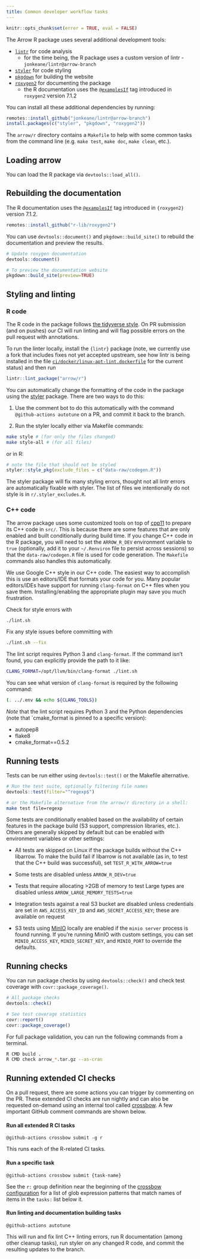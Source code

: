 ```yaml
---
title: Common developer workflow tasks
---
```


```r
knitr::opts_chunk$set(error = TRUE, eval = FALSE)
```

The Arrow R package uses several additional development tools:

* [`lintr`](https://github.com/r-lib/lintr) for code analysis
  - for the time being, the R package uses a custom version of lintr - `jonkeane/lintr@arrow-branch`
* [`styler`](https://styler.r-lib.org) for code styling
* [`pkgdown`](https://pkgdown.r-lib.org) for building the website
* [`roxygen2`](https://roxygen2.r-lib.org) for documenting the package
  - the R documentation uses the [`@examplesIf`](https://roxygen2.r-lib.org/articles/rd.html#functions) tag introduced in `roxygen2` version 7.1.2

You can install all these additional dependencies by running:

```r
remotes::install_github("jonkeane/lintr@arrow-branch")
install.packages(c("styler", "pkgdown", "roxygen2"))
```


The `arrow/r` directory contains a `Makefile` to help with some common tasks from the command line (e.g. `make test`, `make doc`, `make clean`, etc.).

## Loading arrow

You can load the R package via `devtools::load_all()`.

## Rebuilding the documentation

The R documentation uses the [`@examplesIf`](https://roxygen2.r-lib.org/articles/rd.html#functions) tag introduced in `{roxygen2}` version 7.1.2.

```r
remotes::install_github("r-lib/roxygen2")
```

You can use `devtools::document()` and `pkgdown::build_site()` to rebuild the documentation and preview the results.

```r
# Update roxygen documentation
devtools::document()

# To preview the documentation website
pkgdown::build_site(preview=TRUE)
```

## Styling and linting

### R code

The R code in the package follows [the tidyverse style](https://style.tidyverse.org/). On PR submission (and on pushes) our CI will run linting and will flag possible errors on the pull request with annotations.

To run the linter locally, install the `{lintr}` package (note, we currently use a fork that includes fixes not yet accepted upstream, see how lintr is being installed in the file [`ci/docker/linux-apt-lint.dockerfile`](https://github.com/apache/arrow/blob/master/ci/docker/linux-apt-lint.dockerfile) for the current status) and then run

```r
lintr::lint_package("arrow/r")
```

You can automatically change the formatting of the code in the package using the [styler](https://styler.r-lib.org/) package. There are two ways to do this:

1. Use the comment bot to do this automatically with the command `@github-actions autotune` on a PR, and commit it back to the branch.

2. Run the styler locally either via Makefile commands:

```bash
make style # (for only the files changed)
make style-all # (for all files)
```

or in R:

```r
# note the file that should not be styled
styler::style_pkg(exclude_files = c("data-raw/codegen.R"))
```

The styler package will fix many styling errors, thought not all lintr errors are automatically fixable with styler. The list of files we intentionally do not style is in `r/.styler_excludes.R`.

### C++ code

The arrow package uses some customized tools on top of [cpp11](https://cpp11.r-lib.org/) to prepare its
C++ code in `src/`. This is because there are some features that are only enabled
and built conditionally during build time. If you change C++ code in the R
package, you will need to set the `ARROW_R_DEV` environment variable to `true`
(optionally, add it to your `~/.Renviron` file to persist across sessions) so
that the `data-raw/codegen.R` file is used for code generation. The `Makefile`
commands also handles this automatically.

We use Google C++ style in our C++ code. The easiest way to accomplish this is
use an editors/IDE that formats your code for you. Many popular editors/IDEs
have support for running `clang-format` on C++ files when you save them.
Installing/enabling the appropriate plugin may save you much frustration.

Check for style errors with

```bash
./lint.sh
```

Fix any style issues before committing with

```bash
./lint.sh --fix
```

The lint script requires Python 3 and `clang-format`. If the command
isn't found, you can explicitly provide the path to it like:

```bash
CLANG_FORMAT=/opt/llvm/bin/clang-format ./lint.sh
```

You can see what version of `clang-format` is required by the following
command:

```bash
(. ../.env && echo ${CLANG_TOOLS})
```

_Note_ that the lint script requires Python 3 and the Python dependencies
(note that `cmake_format is pinned to a specific version):

* autopep8
* flake8
* cmake_format==0.5.2

## Running tests

Tests can be run either using `devtools::test()` or the Makefile alternative.

```r
# Run the test suite, optionally filtering file names
devtools::test(filter="^regexp$")
```

```bash
# or the Makefile alternative from the arrow/r directory in a shell:
make test file=regexp
```

Some tests are conditionally enabled based on the availability of certain
features in the package build (S3 support, compression libraries, etc.).
Others are generally skipped by default but can be enabled with environment
variables or other settings:

* All tests are skipped on Linux if the package builds without the C++ libarrow.
  To make the build fail if libarrow is not available (as in, to test that
  the C++ build was successful), set `TEST_R_WITH_ARROW=true`

* Some tests are disabled unless `ARROW_R_DEV=true`

* Tests that require allocating >2GB of memory to test Large types are disabled
  unless `ARROW_LARGE_MEMORY_TESTS=true`

* Integration tests against a real S3 bucket are disabled unless credentials
  are set in `AWS_ACCESS_KEY_ID` and `AWS_SECRET_ACCESS_KEY`; these are available
  on request

* S3 tests using [MinIO](https://min.io/) locally are enabled if the
  `minio server` process is found running. If you're running MinIO with custom
  settings, you can set `MINIO_ACCESS_KEY`, `MINIO_SECRET_KEY`, and
  `MINIO_PORT` to override the defaults.

## Running checks

You can run package checks by using `devtools::check()` and check test coverage
with `covr::package_coverage()`.

```r
# All package checks
devtools::check()

# See test coverage statistics
covr::report()
covr::package_coverage()
```

For full package validation, you can run the following commands from a terminal.

```bash
R CMD build .
R CMD check arrow_*.tar.gz --as-cran
```


## Running extended CI checks

On a pull request, there are some actions you can trigger by commenting on the
PR. These extended CI checks are run nightly and can also be requested on-demand
using an internal tool called
[crossbow](https://arrow.apache.org/docs/developers/crossbow.html).
A few important GitHub comment commands are shown below.

#### Run all extended R CI tasks
```
@github-actions crossbow submit -g r
```

This runs each of the R-related CI tasks.

#### Run a specific task
```
@github-actions crossbow submit {task-name}
```

See the `r:` group definition near the beginning of the [crossbow configuration](https://github.com/apache/arrow/blob/master/dev/tasks/tasks.yml)
for a list of glob expression patterns that match names of items in the `tasks:`
list below it.

#### Run linting and documentation building tasks

```
@github-actions autotune
```

This will run and fix lint C++ linting errors, run R documentation (among other
cleanup tasks), run styler on any changed R code, and commit the resulting
updates to the branch.

